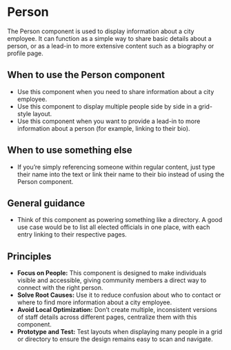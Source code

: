 

<Meta title="Using the Design System/Person" />

# Person
The Person component is used to display information about a city employee. It can function as a simple way to share basic details about a person, or as a lead-in to more extensive content such as a biography or profile page. 

<Canvas of={PersonStories.Default} />

## When to use the Person component 
- Use this component when you need to share information about a city employee. 
- Use this component to display multiple people side by side in a grid-style layout. 
- Use this component when you want to provide a lead-in to more information about a person (for example, linking to their bio).

## When to use something else 
- If you’re simply referencing someone within regular content, just type their name into the text or link their name to their bio instead of using the Person component.

## General guidance 
- Think of this component as powering something like a directory. A good use case would be to list all elected officials in one place, with each entry linking to their respective pages.

## Principles 
- **Focus on People:** This component is designed to make individuals visible and accessible, giving community members a direct way to connect with the right person. 
- **Solve Root Causes:** Use it to reduce confusion about who to contact or where to find more information about a city employee. 
- **Avoid Local Optimization:** Don’t create multiple, inconsistent versions of staff details across different pages, centralize them with this component. 
- **Prototype and Test:** Test layouts when displaying many people in a grid or directory to ensure the design remains easy to scan and navigate. 